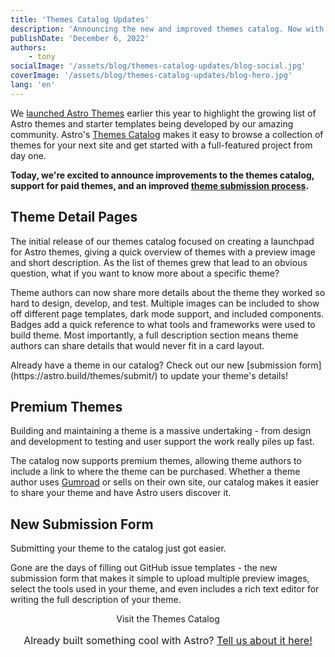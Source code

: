 ```yaml
---
title: 'Themes Catalog Updates'
description: 'Announcing the new and improved themes catalog. Now with support for more detailed theme descriptions and premium themes.'
publishDate: 'December 6, 2022'
authors:
    - tony
socialImage: '/assets/blog/themes-catalog-updates/blog-social.jpg'
coverImage: '/assets/blog/themes-catalog-updates/blog-hero.jpg'
lang: 'en'
---
```



We [launched Astro Themes](https://astro.build/blog/themes-and-integrations/) earlier this year to highlight the growing list of Astro themes and starter templates being developed by our amazing community. Astro's [Themes Catalog](https://astro.build/themes/) makes it easy to browse a collection of themes for your next site and get started with a full-featured project from day one.

**Today, we're excited to announce improvements to the themes catalog, support for paid themes, and an improved [theme submission process](https://astro.build/themes/submit).**

<BlogContentImage
    src={themesPreview}
    alt="Screenshots of three Astro theme home pages"
/>

## Theme Detail Pages

The initial release of our themes catalog focused on creating a launchpad for Astro themes, giving a quick overview of themes with a preview image and short description. As the list of themes grew that lead to an obvious question, what if you want to know more about a specific theme?

<BlogContentImage
    src={themesPreview}
    alt="Screenshots of the new Astro themes catalog details page"
/>

Theme authors can now share more details about the theme they worked so hard to design, develop, and test. Multiple images can be included to show off different page templates, dark mode support, and included components. Badges add a quick reference to what tools and frameworks were used to build theme. Most importantly, a full description section means theme authors can share details that would never fit in a card layout.

<Note title="Submit your theme">
  Already have a theme in our catalog? Check out our new [submission form](https://astro.build/themes/submit/) to update your theme's details!
</Note>

## Premium Themes

Building and maintaining a theme is a massive undertaking - from design and development to testing and user support the work really piles up fast.

<BlogContentImage
    src={paidThemes}
    alt="Screenshots showing the details page for a paid theme on the new themes catalog"
/>

The catalog now supports premium themes, allowing theme authors to include a link to where the theme can be purchased. Whether a theme author uses [Gumroad](https://gumroad.com/) or sells on their own site, our catalog makes it easier to share your theme and have Astro users discover it.

## New Submission Form

Submitting your theme to the catalog just got easier.

<BlogContentImage
    src={submitThemes}
    alt="An online form used to submit theme details with preview images, descriptions, and tags."
/>

Gone are the days of filling out GitHub issue templates - the new submission form that makes it simple to upload multiple preview images, select the tools used in your theme, and even includes a rich text editor for writing the full description of your theme.

<div style="
    display: flex;
    justify-content: center;
    flex-direction: column;
    align-items: center;">
  <CallToAction primary href="https://astro.build/themes">Visit the Themes Catalog</CallToAction>
  <span style="font-size: 1rem;margin: 1rem;">
    Already built something cool with Astro?
    <a href="https://astro.build/themes/submit">Tell us about it here!</a>
  </span>
</div>
